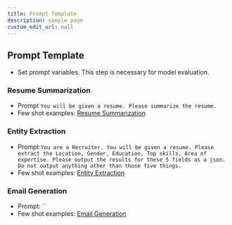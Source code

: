 ```yaml
---
title: Prompt Template
description: sample page
custom_edit_url: null
---
```


## Prompt Template
- Set prompt variables. This step is necessary for model evaluation.

### Resume Summarization
- Prompt `You will be given a resume. Please summarize the resume.`
- Few shot examples: [Resume Summarization](https://ibm-client-engineering.github.io/solution-watsonx-governance/Use%20Cases/Summarization)

### Entity Extraction
- Prompt:`You are a Recruiter. You will be given a resume. Please extract the Location, Gender, Education, Top skills, Area of expertise. Please output the results for these 5 fields as a json. Do not output anything other than those five things.`
- Few shot examples: [Entity Extraction](https://ibm-client-engineering.github.io/solution-watsonx-governance/Use%20Cases/Entity%20Extraction)

### Email Generation
- Prompt: ``
- Few shot examples: [Email Generation](https://ibm-client-engineering.github.io/solution-watsonx-governance/Use%20Cases/Generation)
